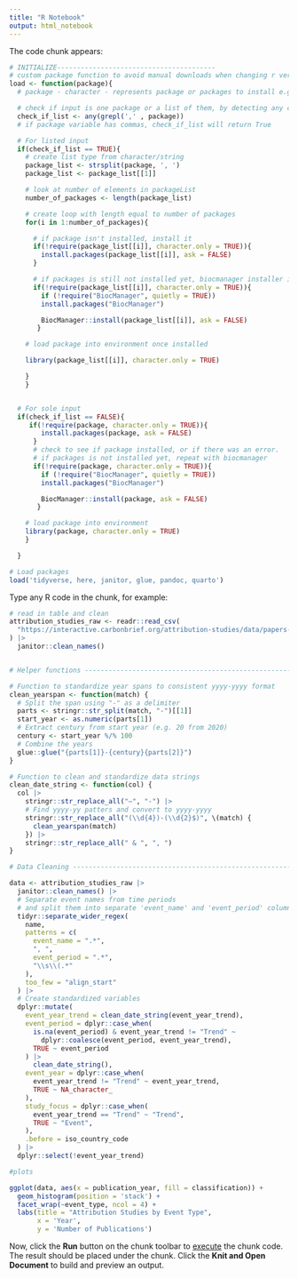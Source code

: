 ```yaml
---
title: "R Notebook"
output: html_notebook
---
```


The code chunk appears:
```r

# INITIALIZE----------------------------------------
# custom package function to avoid manual downloads when changing r versions
load <- function(package){
  # package - character - represents package or packages to install e.g. 'dplyr', 'limma'

  # check if input is one package or a list of them, by detecting any commas
  check_if_list <- any(grepl(',' , package))
  # if package variable has commas, check_if_list will return True

  # For listed input
  if(check_if_list == TRUE){
    # create list type from character/string
    package_list <- strsplit(package, ', ')
    package_list <- package_list[[1]]

    # look at number of elements in packageList
    number_of_packages <- length(package_list)

    # create loop with length equal to number of packages
    for(i in 1:number_of_packages){

      # if package isn't installed, install it
      if(!require(package_list[[i]], character.only = TRUE)){
        install.packages(package_list[[i]], ask = FALSE)
      }

      # if packages is still not installed yet, biocmanager installer is required
      if(!require(package_list[[i]], character.only = TRUE)){
        if (!require("BiocManager", quietly = TRUE))
        install.packages("BiocManager")

        BiocManager::install(package_list[[i]], ask = FALSE)
       }

    # load package into environment once installed

    library(package_list[[i]], character.only = TRUE)

    }
    }


  # For sole input
  if(check_if_list == FALSE){
     if(!require(package, character.only = TRUE)){
        install.packages(package, ask = FALSE)
      }
      # check to see if package installed, or if there was an error.
      # if packages is not installed yet, repeat with biocmanager
      if(!require(package, character.only = TRUE)){
        if (!require("BiocManager", quietly = TRUE))
        install.packages("BiocManager")

        BiocManager::install(package, ask = FALSE)
       }

    # load package into environment
    library(package, character.only = TRUE)
    }

  }

# Load packages
load('tidyverse, here, janitor, glue, pandoc, quarto')

```

Type any R code in the chunk, for example:
```r
# read in table and clean
attribution_studies_raw <- readr::read_csv(
  "https://interactive.carbonbrief.org/attribution-studies/data/papers-download.csv"
) |>
  janitor::clean_names()


# Helper functions -------------------------------------------------------

# Function to standardize year spans to consistent yyyy-yyyy format
clean_yearspan <- function(match) {
  # Split the span using "-" as a delimiter
  parts <- stringr::str_split(match, "-")[[1]]
  start_year <- as.numeric(parts[1])
  # Extract century from start year (e.g. 20 from 2020)
  century <- start_year %/% 100
  # Combine the years
  glue::glue("{parts[1]}-{century}{parts[2]}")
}

# Function to clean and standardize data strings
clean_date_string <- function(col) {
  col |>
    stringr::str_replace_all("–", "-") |>
    # Find yyyy-yy patters and convert to yyyy-yyyy
    stringr::str_replace_all("(\\d{4})-(\\d{2}$)", \(match) {
      clean_yearspan(match)
    }) |>
    stringr::str_replace_all(" & ", ", ")
}

# Data Cleaning ----------------------------------------------------------

data <- attribution_studies_raw |>
  janitor::clean_names() |>
  # Separate event names from time periods
  # and split them into separate 'event_name' and 'event_period' columns
  tidyr::separate_wider_regex(
    name,
    patterns = c(
      event_name = ".*",
      ", ",
      event_period = ".*",
      "\\s\\(.*"
    ),
    too_few = "align_start"
  ) |>
  # Create standardized variables
  dplyr::mutate(
    event_year_trend = clean_date_string(event_year_trend),
    event_period = dplyr::case_when(
      is.na(event_period) & event_year_trend != "Trend" ~
        dplyr::coalesce(event_period, event_year_trend),
      TRUE ~ event_period
    ) |>
      clean_date_string(),
    event_year = dplyr::case_when(
      event_year_trend != "Trend" ~ event_year_trend,
      TRUE ~ NA_character_
    ),
    study_focus = dplyr::case_when(
      event_year_trend == "Trend" ~ "Trend",
      TRUE ~ "Event",
    ),
    .before = iso_country_code
  ) |>
  dplyr::select(!event_year_trend)
```


```r
#plots

ggplot(data, aes(x = publication_year, fill = classification)) +
  geom_histogram(position = 'stack') +
  facet_wrap(~event_type, ncol = 4) +
  labs(title = "Attribution Studies by Event Type",
       x = 'Year',
       y = 'Number of Publications')
```
Now, click the **Run** button on the chunk toolbar to [execute](https://www.jetbrains.com/help/pycharm/r-markdown.html#run-r-code) the chunk code. The result should be placed under the chunk.
Click the **Knit and Open Document** to build and preview an output.
